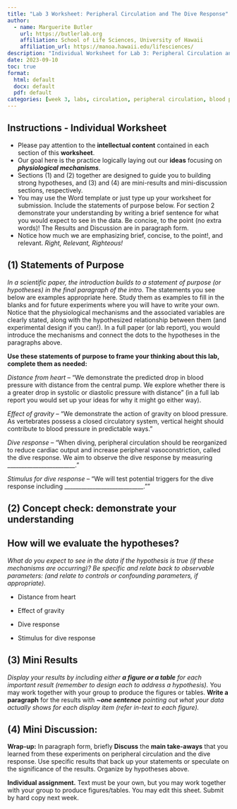 ```yaml
---
title: "Lab 3 Worksheet: Peripheral Circulation and The Dive Response"
author:
  - name: Marguerite Butler
    url: https://butlerlab.org
    affiliation: School of Life Sciences, University of Hawaii
    affiliation_url: https://manoa.hawaii.edu/lifesciences/
description: "Individual Worksheet for Lab 3: Peripheral Circulation and The Dive Response"
date: 2023-09-10
toc: true
format: 
  html: default  
  docx: default  
  pdf: default  
categories: [week 3, labs, circulation, peripheral circulation, blood pressure, dive response, worksheet]
---
```


::: {.callout-tip}  
# Instructions - Individual Worksheet
- Please pay attention to the __intellectual content__ contained in each section of this __worksheet__. 
- Our goal here is the practice logically laying out our __ideas__ focusing on ___physiological mechanisms___. 
-  Sections \(1\) and (2) together are designed to guide you to building strong hypotheses, and (3) and (4) are mini-results and mini-discussion sections, respectively. 
- You may use the Word template or just type up your worksheet for submission. Include the statements of purpose below. For section 2 demonstrate your understanding by writing a brief sentence for what you would expect to see in the data. Be concise, to the point (no extra words)! The Results and Discussion are in paragraph form. 
- Notice how much we are emphasizing brief, concise, to the point!, and relevant. _Right, Relevant, Righteous!_
:::


## __(1) Statements of Purpose__
::: {.callout-tip}  
_In a scientific paper, the introduction builds to a statement of purpose (or hypotheses) in the final paragraph of the intro._ The statements you see below are examples appropriate here. Study them as examples to fill in the blanks and for future experiments where you will have to write your own. Notice that the physiological mechanisms and the associated variables are clearly stated, along with the hypothesized relationship between them (and experimental design if you can!). In a full paper (or lab report), you would introduce the mechanisms and connect the dots to the hypotheses in the paragraphs above.
:::
__Use these statements of purpose to frame your thinking about this lab, complete them as needed:__

_Distance from heart_ -- "We demonstrate the predicted drop in blood pressure with distance from the central pump. We explore whether there is a greater drop in systolic or diastolic pressure with distance" (in a full lab report you would set up your ideas for why it might go either way). 

_Effect of gravity_ -- "We demonstrate the action of gravity on blood pressure. As vertebrates possess a closed circulatory system, vertical height should contribute to blood pressure in predictable ways."

_Dive response_ -- "When diving, peripheral circulation should be reorganized to reduce cardiac output and increase peripheral vasoconstriction, called the dive response. We aim to observe the dive response by measuring ________________________."

_Stimulus for dive response_ -- "We will test potential triggers for the dive response including ____________________________.""  

## __(2) Concept check: demonstrate your understanding__

::: {.callout-note}  
# How will we evaluate the hypotheses?
_What do you expect to see in the data if the hypothesis is true (if these mechanisms are occurring)? Be specific and relate back to observable parameters: (and relate to controls or confounding parameters, if appropriate)._

-  Distance from heart

-  Effect of gravity 

-  Dive response

-  Stimulus for dive response
:::




## (3) Mini Results

_Display your results by including either __a figure or a table__ for each important result (remember to design each to address a hypothesis)._ You may work together with your group to produce the figures or tables. __Write a paragraph__ for the results with ___~one sentence__ pointing out what your data actually shows for each display item (refer in-text to each figure)._ 

## (4) Mini Discussion: 

__Wrap-up:__ In paragraph form, briefly __Discuss__ the __main take-aways__ that you learned from these experiments on peripheral circulation and the dive response. Use specific results that back up your statements or speculate on the significance of the results. Organize by hypotheses above.

__Individual assignment.__ Text must be your own, but you may work together with your group to produce figures/tables. You may edit this sheet. Submit by hard copy next week.